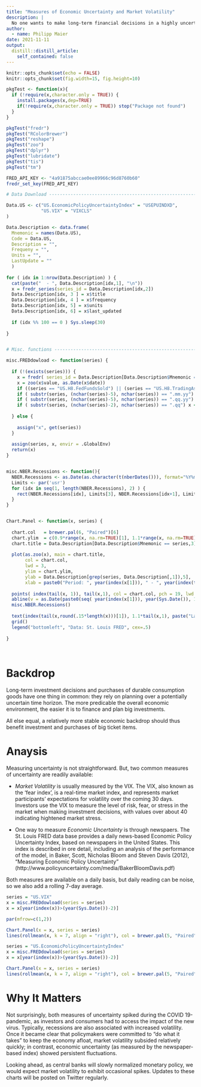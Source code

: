 ```yaml
---
title: "Measures of Economic Uncertainty and Market Volatility"
description: |
  No one wants to make long-term financial decisions in a highly uncertain or volatile enviroment. But, how can we masure unertainty or volatility?
author:
  - name: Philipp Maier
date: 2021-11-11
output:
  distill::distill_article:
    self_contained: false
---
```



```r
knitr::opts_chunk$set(echo = FALSE)
knitr::opts_chunk$set(fig.width=15, fig.height=10) 

pkgTest <- function(x){
  if (!require(x,character.only = TRUE)) {
    install.packages(x,dep=TRUE)
    if(!require(x,character.only = TRUE)) stop("Package not found")
  }
}

pkgTest("fredr")
pkgTest("RColorBrewer")
pkgTest("reshape")
pkgTest("zoo")
pkgTest("dplyr")
pkgTest("lubridate")
pkgTest("tis")
pkgTest("tm")

FRED_API_KEY <- "4a91875abccae0ee89966c96d8760b60"
fredr_set_key(FRED_API_KEY)

# Data Download -------------------------------------------------------------

Data.US <- c("US.EconomicPolicyUncertaintyIndex" = "USEPUINDXD",
             "US.VIX" = "VIXCLS"
)

Data.Description <- data.frame( 
  Mnemonic = names(Data.US), 
  Code = Data.US,
  Description = "", 
  Frequeny = "",
  Units = "",
  LastUpdate = ""
  )
  
for ( idx in 1:nrow(Data.Description) ) {
  cat(paste("  - ", Data.Description[idx,1], "\n"))
  x = fredr_series(series_id = Data.Description[idx,2])
  Data.Description[idx, 3 ] = x$title
  Data.Description[idx, 4 ] = x$frequency
  Data.Description[idx, 5] = x$units
  Data.Description[idx, 6] = x$last_updated
  
  if (idx %% 100 == 0 ) Sys.sleep(30)
  
}


# Misc. functions ---------------------------------------------------------

misc.FREDdowload <- function(series) {
  
  if (!(exists(series))) {
    x = fredr( series_id = Data.Description[Data.Description$Mnemonic == series,2] )
    x = zoo(x$value, as.Date(x$date))
    if ((series == "US.H8.FedFundsSold") || (series == "US.H8.TradingAssets")) x = x / 1000
    if ( substr(series, (nchar(series)-5), nchar(series)) == ".mm.yy") x <- 100*log(x / stats::lag(x, -12))
    if ( substr(series, (nchar(series)-5), nchar(series)) == ".qq.yy") x <- 100*log(x / stats::lag(x, -4))
    if ( substr(series, (nchar(series)-2), nchar(series)) == ".qq") x <- 100*log(x / stats::lag(x, -1))
    
  } else {
    
    assign("x", get(series))
  }
  
  assign(series, x, envir = .GlobalEnv)
  return(x)
}


misc.NBER.Recessions <- function(){
  NBER.Recessions <- as.Date(as.character(t(nberDates())), format="%Y%m%d")
  Limits <- par('usr')
  for (idx in seq(1, length(NBER.Recessions), 2) ) {
    rect(NBER.Recessions[idx], Limits[3], NBER.Recessions[idx+1], Limits[4], col="#0000FF19", lty=0)
  }
}


Chart.Panel <- function(x, series) {
  
  chart.col   = brewer.pal(6, "Paired")[6]
  chart.ylim  = c(0.9*range(x, na.rm=TRUE)[1], 1.1*range(x, na.rm=TRUE)[2])
  chart.title = Data.Description[Data.Description$Mnemonic == series,3]
  
  plot(as.zoo(x), main = chart.title, 
       col = chart.col, 
       lwd = 3, 
       ylim = chart.ylim,
       ylab = Data.Description[grep(series, Data.Description[,1]),5],
       xlab = paste0("Period: ", year(index(x[1])), " - ", year(index(tail(x[1]))), " (shaded areas indicate U.S. recessions)"))
  
  points( index(tail(x, 1)), tail(x,1), col = chart.col, pch = 19, lwd = 5)
  abline(v = as.Date(paste0(seq( year(index(x[1])), year(Sys.Date()), 1), "-01-01")), lty = 3, lwd = 0.5)
  misc.NBER.Recessions()
  
  text(index(tail(x,round(.15*length(x)))[1]), 1.1*tail(x,1), paste("Latest obs.\n", round(tail(x,1),2)), font = 2)
  grid()
  legend("bottomleft", "Data: St. Louis FRED", cex=.5)
  
}

  
```

# Backdrop

Long-term investment decisions and purchases of durable consumption goods have one thing in common: they rely on planning over a potentially uncertain time horizon. The more predicable the overall economic environment, the easier it is to finance and plan big investments. 

All else equal, a relatively more stable economic backdrop should thus benefit investment and purchases of big ticket items.

# Anaysis

Measuring uncertainty is not straightforward. But, two common measures of uncertainty are readily available:

* *Market* *Volatility* is usually measured by the VIX. The VIX, also known as the 'fear index', is a real-time market index, and represents market participants' expectations for volatility over the coming 30 days. Investors use the VIX to measure the level of risk, fear, or stress in the market when making investment decisions, with values over about 40 indicating hightened market stress.

* One way to measure *Economic* *Uncertainty* is through newspaers. The St. Louis FRED data base provides a daily news-based Economic Policy Uncertainty Index, based on newspapers in the United States. This index is described in ore detail, including an analysis of the performance of the model, in Baker, Scott, Nicholas Bloom and Steven Davis (2012), "Measuring Economic Policy Uncertainty" (http://www.policyuncertainty.com/media/BakerBloomDavis.pdf)

Both measures are available on a daily basis, but daily reading can be noise, so we also add a rolling 7-day average.

```r
  
series = "US.VIX"
x = misc.FREDdowload(series = series)
x = x[year(index(x))>(year(Sys.Date())-2)]

par(mfrow=c(1,2))

Chart.Panel(x = x, series = series)
lines(rollmean(x, k = 7, align = "right"), col = brewer.pal(5, "Paired")[2], lwd = 4)

series = "US.EconomicPolicyUncertaintyIndex"
x = misc.FREDdowload(series = series)
x = x[year(index(x))>(year(Sys.Date())-2)]

Chart.Panel(x = x, series = series)
lines(rollmean(x, k = 7, align = "right"), col = brewer.pal(5, "Paired")[2], lwd = 4)

```
  
# Why It Matters

Not surprisingly, both measures of uncertainty spiked during the COVID 19-pandemic, as investors and consumers had to access the impact of the new virus. Typically, recessions are also associated with increased volatility. Once it became clear that policymakers were committed to "do what it takes" to keep the economy afloat, market volatility subsided relatively quickly; in contrast, economic uncertainty (as measured by the newspaper-based index) showed persistent fluctuations. 

Looking ahead, as central banks will slowly normalized monetary policy, we would expect market volatility to exhibit occasional spikes. Updates to these charts will be posted on Twitter regularly.

  
  